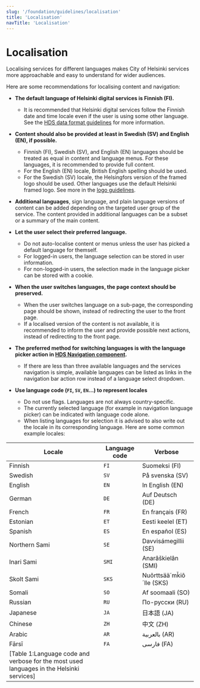 ```yaml
---
slug: '/foundation/guidelines/localisation'
title: 'Localisation'
navTitle: 'Localisation'
---
```



# Localisation

<LeadParagraph>
  Localising services for different languages makes City of Helsinki services more approachable and easy to understand
  for wider audiences.
</LeadParagraph>

Here are some recommendations for localising content and navigation:

- **The default language of Helsinki digital services is Finnish (FI).**
  - It is recommended that Helsinki digital services follow the Finnish date and time locale even if the user is using some other language. See the [HDS data format guidelines](/foundation/guidelines/data-formats 'HDS data format guidelines') for more information.
- **Content should also be provided at least in Swedish (SV) and English (EN), if possible.**
  - Finnish (FI), Swedish (SV), and English (EN) languages should be treated as equal in content and language menus. For these languages, it is recommended to provide full content.
  - For the English (EN) locale, British English spelling should be used.
  - For the Swedish (SV) locale, the Helsingfors version of the framed logo should be used. Other languages use the default Helsinki framed logo. See more in the [logo guidelines](/foundation/visual-assets/logo 'HDS Visual assets logo guidelines').
- **Additional languages**, sign language, and plain language versions of content can be added depending on the targeted user group of the service. The content provided in additional languages can be a subset or a summary of the main content.

- **Let the user select their preferred language.**
  - Do not auto-localise content or menus unless the user has picked a default language for themself.
  - For logged-in users, the language selection can be stored in user information.
  - For non-logged-in users, the selection made in the language picker can be stored with a cookie.
- **When the user switches languages, the page context should be preserved.**
  - When the user switches language on a sub-page, the corresponding page should be shown, instead of redirecting the user to the front page.
  - If a localised version of the content is not available, it is recommended to inform the user and provide possible next actions, instead of redirecting to the front page.
- **The preferred method for switching languages is with the language picker action in [HDS Navigation component](/components/navigation 'HDS Navigation component documentation').**
  - If there are less than three available languages and the services navigation is simple, available languages can be listed as links in the navigation bar action row instead of a language select dropdown.
- **Use language code (`FI`, `SV`, `EN`...) to represent locales**
  - Do not use flags. Languages are not always country-specific.
  - The currently selected language (for example in navigation language picker) can be indicated with language code alone.
  - When listing languages for selection it is advised to also write out the locale in its corresponding language. Here are some common example locales:

| Locale                                                                                   | Language code | Verbose                                            |
| ---------------------------------------------------------------------------------------- | ------------- | -------------------------------------------------- |
| Finnish                                                                                  | `FI`          | <span lang="fi">Suomeksi (FI)</span>               |
| Swedish                                                                                  | `SV`          | <span lang="sv">På svenska (SV)</span>             |
| English                                                                                  | `EN`          | <span lang="en">In English (EN)</span>             |
| German                                                                                   | `DE`          | <span lang="de">Auf Deutsch (DE)</span>            |
| French                                                                                   | `FR`          | <span lang="fr">En français (FR)</span>            |
| Estonian                                                                                 | `ET`          | <span lang="et">Eesti keelel (ET)</span>           |
| Spanish                                                                                  | `ES`          | <span lang="es">En español (ES)</span>             |
| Northern Sami                                                                            | `SE`          | <span lang="se_no">Davvisámegillii (SE)</span>     |
| Inari Sami                                                                               | `SMI`         | <span lang="se_fi">Anarâškielân (SMI)</span>       |
| Skolt Sami                                                                               | `SKS`         | <span lang="se_se">Nuõrttsää´mǩiõ´lle (SKS)</span> |
| Somali                                                                                   | `SO`          | <span lang="so">Af soomaali (SO)</span>            |
| Russian                                                                                  | `RU`          | <span lang="ru">По-русски (RU)</span>              |
| Japanese                                                                                 | `JA`          | <span lang="ja">日本語 (JA)</span>                 |
| Chinese                                                                                  | `ZH`          | <span lang="zh">中文</span> (ZH)                   |
| Arabic                                                                                   | `AR`          | <span lang="ar" dir="rtl">بالعربية</span> (AR)     |
| Fārsī                                                                                    | `FA`          | <span lang="fa" dir="rtl">فارسی</span> (FA)        |
| [Table 1:Language code and verbose for the most used languages in the Helsinki services] |
